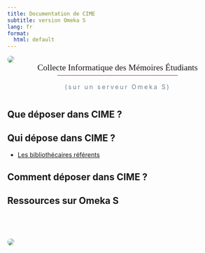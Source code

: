 ```yaml
---
title: Documentation de CIME
subtitle: version Omeka S
lang: fr
format:
  html: default
---
```


<style>
  #title-block-header {
    display: none;
  }
</style>

![](img/icon-color.png){fig-align="center" style="border-radius:18px"}

::: {style="text-align:center;font-size:1.4em;font-family:bellefair;margin-top:-1em;"} 
Collecte Informatique des Mémoires Étudiants  
:::

::: {style="padding-top:.2em;padding-left:1.2em;padding-right:1.2em;margin-top:-1em;margin-bottom:3em;color:slategrey;letter-spacing:3px;border-top:1px solid #e6007e;width:fit-content;margin-left:auto;margin-right:auto"}
(sur un serveur Omeka S)
:::

## Que déposer dans CIME ?

## Qui dépose dans CIME ?

- [Les bibliothécaires référents](qui/BibRef.qmd)

## Comment déposer dans CIME ?

## Ressources sur **Omeka S**

![](img/tapisserie.gif){fig-align="center" style="border-radius:18px;margin-top:4em;"}